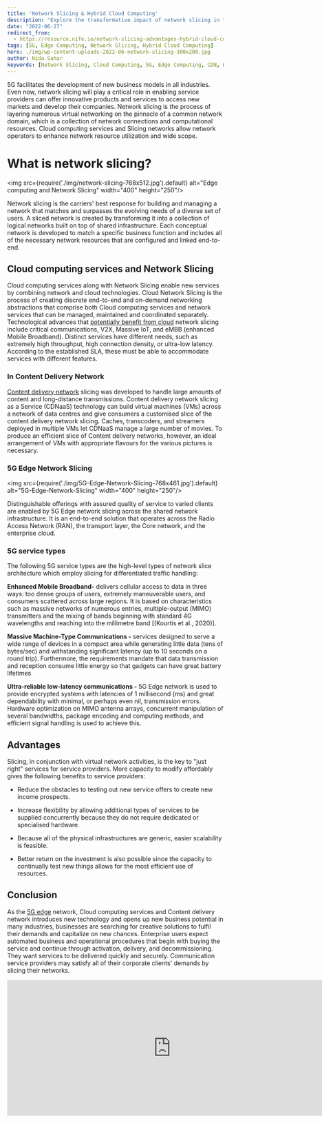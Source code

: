 ```yaml
---
title: 'Network Slicing & Hybrid Cloud Computing'
description: "Explore the transformative impact of network slicing in the context of hybrid cloud computing. This article delves into the concept of network slicing, its integration with cloud computing services, and the role it plays in enhancing 5G networks. Learn about the benefits, service types, and how network slicing enables innovative solutions across various industries."
date: "2022-06-27"
redirect_from: 
  - https://resource.nife.io/network-slicing-advantages-hybrid-cloud-computing/
tags: [5G, Edge Computing, Network Slicing, Hybrid Cloud Computing]
hero: ./img/wp-content-uploads-2022-06-network-slicing-300x200.jpg
author: Nida Sahar
keywords: [Network Slicing, Cloud Computing, 5G, Edge Computing, CDN, Hybrid Cloud, Service Types, Slicing Benefits]
---
```


5G facilitates the development of new business models in all industries. Even now, network slicing will play a critical role in enabling service providers can offer innovative products and services to access new markets and develop their companies. Network slicing is the process of layering numerous virtual networking on the pinnacle of a common network domain, which is a collection of network connections and computational resources. Cloud computing services and Slicing networks allow network operators to enhance network resource utilization and wide scope.

# What is network slicing?


<img src={require('./img/network-slicing-768x512.jpg').default} alt="Edge computing and Network Slicing" width="400" height="250"/>
<br/>


 
Network slicing is the carriers' best response for building and managing a network that matches and surpasses the evolving needs of a diverse set of users. A sliced network is created by transforming it into a collection of logical networks built on top of shared infrastructure. Each conceptual network is developed to match a specific business function and includes all of the necessary network resources that are configured and linked end-to-end.

## Cloud computing services and Network Slicing

Cloud computing services along with Network Slicing enable new services by combining network and cloud technologies. Cloud Network Slicing is the process of creating discrete end-to-end and on-demand networking abstractions that comprise both Cloud computing services and network services that can be managed, maintained and coordinated separately. Technological advances that [potentially benefit from cloud](/blog/what-to-look-out-for-when-evaluating-potential-cloud-providers/) network slicing include critical communications, V2X, Massive IoT, and eMBB (enhanced Mobile Broadband). Distinct services have different needs, such as extremely high throughput, high connection density, or ultra-low latency. According to the established SLA, these must be able to accommodate services with different features.

### In Content Delivery Network

[Content delivery network](/blog/content-delivery-networking-digital-ecosystems/) slicing was developed to handle large amounts of content and long-distance transmissions. Content delivery network slicing as a Service (CDNaaS) technology can build virtual machines (VMs) across a network of data centres and give consumers a customised slice of the content delivery network slicing. Caches, transcoders, and streamers deployed in multiple VMs let CDNaaS manage a large number of movies. To produce an efficient slice of Content delivery networks, however, an ideal arrangement of VMs with appropriate flavours for the various pictures is necessary.

### **5G Edge Network Slicing**


<img src={require('./img/5G-Edge-Network-Slicing-768x461.jpg').default} alt="5G-Edge-Network-Slicing" width="400" height="250"/>
<br/>


 
Distinguishable offerings with assured quality of service to varied clients are enabled by 5G Edge network slicing across the shared network infrastructure. It is an end-to-end solution that operates across the Radio Access Network (RAN), the transport layer, the Core network, and the enterprise cloud.

### **5G service types**

The following 5G service types are the high-level types of network slice architecture which employ slicing for differentiated traffic handling:

**Enhanced Mobile Broadband-** delivers cellular access to data in three ways: too dense groups of users, extremely maneuverable users, and consumers scattered across large regions. It is based on characteristics such as massive networks of numerous entries, multiple-output (MIMO) transmitters and the mixing of bands beginning with standard 4G wavelengths and reaching into the millimetre band [(Kourtis et al., 2020)].

**Massive Machine-Type Communications -** services designed to serve a wide range of devices in a compact area while generating little data (tens of bytes/sec) and withstanding significant latency (up to 10 seconds on a round trip). Furthermore, the requirements mandate that data transmission and reception consume little energy so that gadgets can have great battery lifetimes

**Ultra-reliable low-latency communications -** 5G Edge network is used to provide encrypted systems with latencies of 1 millisecond (ms) and great dependability with minimal, or perhaps even nil, transmission errors. Hardware optimization on MIMO antenna arrays, concurrent manipulation of several bandwidths, package encoding and computing methods, and efficient signal handling is used to achieve this.

## Advantages

Slicing, in conjunction with virtual network activities, is the key to "just right" services for service providers. More capacity to modify affordably gives the following benefits to service providers:



- Reduce the obstacles to testing out new service offers to create new income prospects.



- Increase flexibility by allowing additional types of services to be supplied concurrently because they do not require dedicated or specialised hardware.



- Because all of the physical infrastructures are generic, easier scalability is feasible.



- Better return on the investment is also possible since the capacity to continually test new things allows for the most efficient use of resources.

## Conclusion

As the [5G edge](https://stlpartners.com/articles/edge-computing/5g-edge-computing/) network, Cloud computing services and Content delivery network introduces new technology and opens up new business potential in many industries, businesses are searching for creative solutions to fulfil their demands and capitalize on new chances. Enterprise users expect automated business and operational procedures that begin with buying the service and continue through activation, delivery, and decommissioning. They want services to be delivered quickly and securely. Communication service providers may satisfy all of their corporate clients' demands by slicing their networks.

<iframe width="760" height="315" src="https://www.youtube.com/embed/58jBVWOiTUU?si=Tn5qWvwK0xha-XAO" title="YouTube video player" frameborder="0" allow="accelerometer; autoplay; clipboard-write; encrypted-media; gyroscope; picture-in-picture; web-share" referrerpolicy="strict-origin-when-cross-origin" allowfullscreen></iframe>